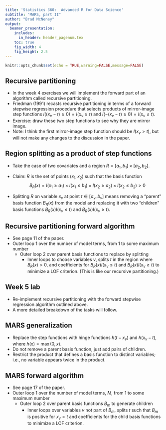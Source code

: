 ```yaml
---
title: 'Statistics 360:  Advanced R for Data Science'
subtitle: "MARS, part II"
author: "Brad McNeney"
output: 
  beamer_presentation:
    includes:
      in_header: header_pagenum.tex
    toc: true
    fig_width: 4
    fig_height: 2.5
---
```


```r
knitr::opts_chunk$set(echo = TRUE,warning=FALSE,message=FALSE)
```


## Recursive partitioning

* In the week 4 exercises we will implement the forward part of
an algorithm called recursive partitioning.
* Friedman (1991) recasts recursive partitioning in terms of a
forward stepwise regression procedure that selects products of
mirror-image step functions $I((x_v-t) \geq 0) = I(x_v \geq t)$ and
$I(-(x_v-t) \geq 0) = I(x_v \leq t)$.
* Exercise: draw these two step functions to see why they
are mirror image.
* Note: I think the first mirror-image step function should
be $I(x_v > t)$, but will not make any changes to the
discussion in the paper.

## Region splitting as a product of step functions

* Take the case of two covariates 
and a region $R =  [a_1,b_1] \times [a_2,b_2]$. 
* Claim: $R$ is the set of points $(x_1,x_2)$ such that
the basis function 
$$
B_R(x) = I(x_1 \geq a_1)\times I(x_1 \leq b_1)\times I(x_2 \geq a_2)\times
I(x_2 \leq b_2) >0
$$

* Splitting $R$ on variable $x_v$ at
point $t \in [a_v,b_v]$ means removing a "parent" basis function $B_R(x)$ 
from the model and replacing it with two "children" basis functions
$B_R(x) I(x_v \leq t)$ and $B_R(x) I(x_v \geq t)$.


## Recursive partitioning forward algorithm

* See page 11 of the paper.
* Outer loop 1 over the number of model terms, 
from 1 to some maximum number
    * Outer loop 2 over parent basis functions to replace by splitting
        * Inner loops to choose variables $v$, splits $t$ in the
        region where $B_R(x) >0$, and coefficients for 
        $B_R(x) I(x_v \leq t)$ and $B_R(x) I(x_v \geq t)$ to 
        minimize a LOF criterion. (This is like our recursive partitioning.)

## Week 5 lab 

* Re-implement recursive partitioning with the
forward stepwise regression algorithm outlined above.
* A more detailed breakdown of the tasks will follow.

## MARS generalization

* Replace the step functions with hinge functions
 $h(t-x_v)$ and $h(x_v-t)$, where $h(x) = \max(0,x)$.
* Do not remove a parent basis function, just add pairs
of children.
* Restrict the product that defines a basis function to
distinct variables; i.e., no variable appears 
twice in the product.

## MARS forward algorithm

* See page 17 of the paper.
* Outer loop 1 over the number of model terms, $M$, 
from 1 to some maximum number
    * Outer loop 2 over parent basis functions $B_m$ to generate
    children
        * Inner loops over variables $v$ not part of $B_m$,
        splits $t$ such that $B_m$ is positive for $x_v=t$ and
        coefficients for the child basis functions to minimize
        a LOF criterion.

